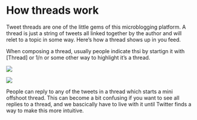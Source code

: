 # How threads work

Tweet threads are one of the little gems of this microblogging platform. A thread is just a string of tweets all linked together by the author and will relet to a topic in some way. Here's how a thread shows up in you feed. 

When composing a thread, usually people indicate thsi by startign it with [Thread] or 1/n or some other way to highlight it's a thread.


![](images/tweet_thread_make.jpg)

![](images/tweet_thread_make2.jpg)

People can reply to any of the tweets in a thread which starts a mini offshoot thread. This can become a bit confusing if you want to see all replies to a thread, and we bascically have to live with it until Twitter finds a way to make this more intuitive. 
